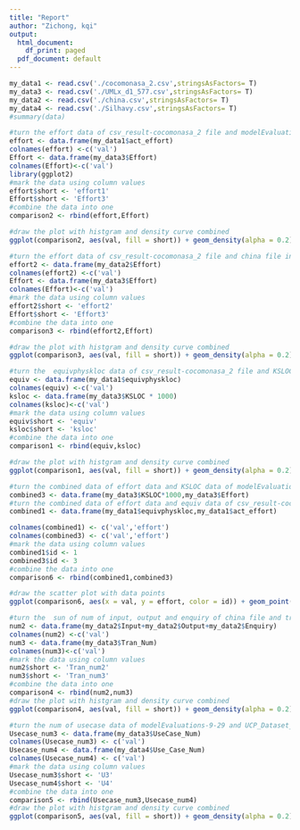 ```yaml
---
title: "Report"
author: "Zichong, kqi"
output:
  html_document:
    df_print: paged
  pdf_document: default
---
```


```r

my_data1 <- read.csv('./cocomonasa_2.csv',stringsAsFactors= T)
my_data3 <- read.csv('./UMLx_d1_577.csv',stringsAsFactors= T)
my_data2 <- read.csv('./china.csv',stringsAsFactors= T)
my_data4 <- read.csv('./Silhavy.csv',stringsAsFactors= T)
#summary(data)

```

```r

#turn the effort data of csv_result-cocomonasa_2 file and modelEvaluations-9-29 file into data frame
effort <- data.frame(my_data1$act_effort)
colnames(effort) <-c('val')
Effort <- data.frame(my_data3$Effort)
colnames(Effort)<-c('val')
library(ggplot2)
#mark the data using column values
effort$short <- 'effort1'
Effort$short <- 'Effort3'
#combine the data into one
comparison2 <- rbind(effort,Effort)

#draw the plot with histgram and density curve combined
ggplot(comparison2, aes(val, fill = short)) + geom_density(alpha = 0.2) + geom_histogram(alpha = 0.5, aes(y = ..density..), position = 'identity')

```

```r
#turn the effort data of csv_result-cocomonasa_2 file and china file into data frame
effort2 <- data.frame(my_data2$Effort)
colnames(effort2) <-c('val')
Effort <- data.frame(my_data3$Effort)
colnames(Effort)<-c('val')
#mark the data using column values
effort2$short <- 'effort2'
Effort$short <- 'Effort3'
#combine the data into one
comparison3 <- rbind(effort2,Effort)

#draw the plot with histgram and density curve combined
ggplot(comparison3, aes(val, fill = short)) + geom_density(alpha = 0.2) + geom_histogram(alpha = 0.5, aes(y = ..density..), position = 'identity')

#turn the  equivphyskloc data of csv_result-cocomonasa_2 file and KSLOC data of modelEvaluations-9-29 file into data frame
equiv <- data.frame(my_data1$equivphyskloc)
colnames(equiv) <-c('val')
ksloc <- data.frame(my_data3$KSLOC * 1000)
colnames(ksloc)<-c('val')
#mark the data using column values
equiv$short <- 'equiv'
ksloc$short <- 'ksloc'
#combine the data into one
comparison1 <- rbind(equiv,ksloc)

#draw the plot with histgram and density curve combined
ggplot(comparison1, aes(val, fill = short)) + geom_density(alpha = 0.2)  + geom_histogram(alpha = 0.5, aes(y = ..density..), position = 'identity')

#turn the combined data of effort data and KSLOC data of modelEvaluations-9-29 file into data frame
combined3 <- data.frame(my_data3$KSLOC*1000,my_data3$Effort)
#turn the combined data of effort data and equiv data of csv_result-cocomonasa_2 file into data frame
combined1 <- data.frame(my_data1$equivphyskloc,my_data1$act_effort)

colnames(combined1) <- c('val','effort')
colnames(combined3) <- c('val','effort')
#mark the data using column values
combined1$id <- 1
combined3$id <- 3
#combine the data into one
comparison6 <- rbind(combined1,combined3)

#draw the scatter plot with data points
ggplot(comparison6, aes(x = val, y = effort, color = id)) + geom_point()

```

```r
#turn the  sun of num of input, output and enquiry of china file and transaction number data of modelEvaluations-9-29 file into data frame
num2 <- data.frame(my_data2$Input+my_data2$Output+my_data2$Enquiry)
colnames(num2) <-c('val')
num3 <- data.frame(my_data3$Tran_Num)
colnames(num3)<-c('val')
#mark the data using column values
num2$short <- 'Tran_num2'
num3$short <- 'Tran_num3'
#combine the data into one
comparison4 <- rbind(num2,num3)
#draw the plot with histgram and density curve combined
ggplot(comparison4, aes(val, fill = short)) + geom_density(alpha = 0.2)  + geom_histogram(alpha = 0.5, aes(y = ..density..), position = 'identity')

#turn the num of usecase data of modelEvaluations-9-29 and UCP_Dataset_OnlineV1.0 file into data file
Usecase_num3 <- data.frame(my_data3$UseCase_Num)
colnames(Usecase_num3) <- c('val')
Usecase_num4 <- data.frame(my_data4$Use_Case_Num)
colnames(Usecase_num4) <- c('val')
#mark the data using column values
Usecase_num3$short <- 'U3'
Usecase_num4$short <- 'U4'
#combine the data into one
comparison5 <- rbind(Usecase_num3,Usecase_num4)
#draw the plot with histgram and density curve combined
ggplot(comparison5, aes(val, fill = short)) + geom_density(alpha = 0.2) + geom_histogram(alpha = 0.5, aes(y = ..density..), position = 'identity')
```
